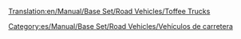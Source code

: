 [[Translation:en/Manual/Base Set/Road Vehicles/Toffee Trucks]]

{{es/Manual/Base Set/Road Vehicles/Vehículo de carretera|nombre    = Camión de Caramelos MightyMover
  |imagen    = en/Archive/Old 32bpp/MightyMover toffee.png
  |precio    = 9.596 € (4.798 £)
  |velocidad = 48 km/h
  |coste     = 842 € (421 £)
  |diseño    = 1935
  |duración  = 15
  |capacidad = 17 toneladas de [[es/Manual/Base Set/Cargos/Caramelos|caramelos]]
}}
{{es/Manual/Base Set/Road Vehicles/Vehículo de carretera|nombre    = Camión de Caramelos Powernaught
  |imagen    = en/Archive/Old 32bpp/Powernaught toffee.png
  |precio    = 12.058 € (6.029 £)
  |velocidad = 88 km/h
  |coste     = 1.574 € (787 £)
  |diseño    = 1977
  |duración  = 15
  |capacidad = 19 toneladas de caramelos
}}
{{es/Manual/Base Set/Road Vehicles/Vehículo de carretera|nombre    = Camión de Caramelos Wizzowow
  |imagen    = en/Archive/Old 32bpp/Wizzowow toffee.png
  |precio    = 12,878 € (6,439 £)
  |velocidad = 112 Km/h
  |coste     = 2,250 € (1,125 £)
  |diseño    = 2014
  |duración  = 15
  |capacidad = 22 toneladas de caramelos
}}

[[Category:es/Manual/Base Set/Road Vehicles/Vehículos de carretera]]